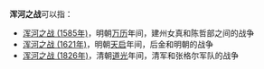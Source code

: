 '''浑河之战'''可以指：
*[[浑河之战_(1585年)|浑河之战 (1585年)]]，明朝[[万历|万历]]年间，建州女真和陈哲部之间的战争
*[[浑河之战_(1621年)|浑河之战 (1621年)]]，明朝[[天启_(明朝)|天启]]年间，后金和明朝的战争
*[[浑河之战_(1826年)|浑河之战 (1826年)]]，清朝[[道光|道光]]年间，清军和张格尔军队的战争

{{Disambiguation|Cat=四字中国战事消歧义}}